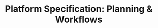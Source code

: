 ---
title: "Platform Specification: Planning & Workflows"
description: 
slug: /cso-platform-specification
---